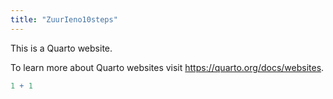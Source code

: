 ```yaml
---
title: "ZuurIeno10steps"
---
```


This is a Quarto website.

To learn more about Quarto websites visit <https://quarto.org/docs/websites>.

```r
1 + 1
```
